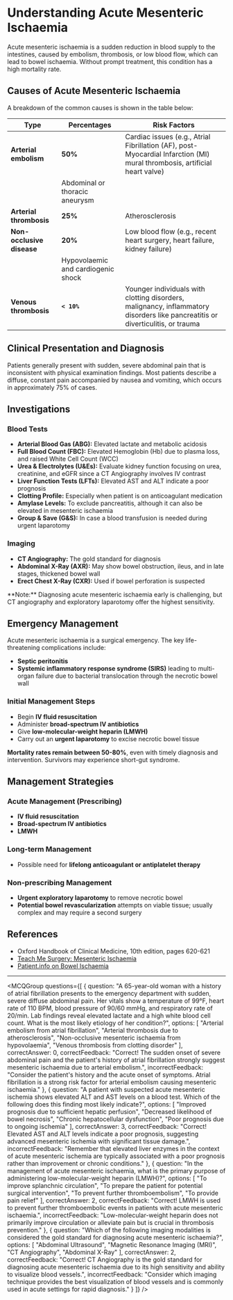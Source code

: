 
# Understanding Acute Mesenteric Ischaemia

Acute mesenteric ischaemia is a sudden reduction in blood supply to the intestines, caused by embolism, thrombosis, or low blood flow, which can lead to bowel ischaemia. Without prompt treatment, this condition has a high mortality rate.

## Causes of Acute Mesenteric Ischaemia

A breakdown of the common causes is shown in the table below:

Type | Percentages | Risk Factors  
---|---|---  
**Arterial embolism** | **50%** | Cardiac issues (e.g., Atrial Fibrillation (AF), post-Myocardial Infarction (MI) mural thrombosis, artificial heart valve)  
|  | Abdominal or thoracic aneurysm  
**Arterial thrombosis** | **25%** | Atherosclerosis  
**Non-occlusive disease** | **20%** | Low blood flow (e.g., recent heart surgery, heart failure, kidney failure)  
|  | Hypovolaemic and cardiogenic shock  
**Venous thrombosis** | **`< 10%`** | Younger individuals with clotting disorders, malignancy, inflammatory disorders like pancreatitis or diverticulitis, or trauma  

## Clinical Presentation and Diagnosis

Patients generally present with sudden, severe abdominal pain that is inconsistent with physical examination findings. Most patients describe a diffuse, constant pain accompanied by nausea and vomiting, which occurs in approximately 75% of cases.

## Investigations

### Blood Tests

- **Arterial Blood Gas (ABG):** Elevated lactate and metabolic acidosis
- **Full Blood Count (FBC):** Elevated Hemoglobin (Hb) due to plasma loss, and raised White Cell Count (WCC)
- **Urea & Electrolytes (U&Es):** Evaluate kidney function focusing on urea, creatinine, and eGFR since a CT Angiography involves IV contrast
- **Liver Function Tests (LFTs):** Elevated AST and ALT indicate a poor prognosis
- **Clotting Profile:** Especially when patient is on anticoagulant medication
- **Amylase Levels:** To exclude pancreatitis, although it can also be elevated in mesenteric ischaemia
- **Group & Save (G&S):** In case a blood transfusion is needed during urgent laparotomy

### Imaging

- **CT Angiography:** The gold standard for diagnosis
- **Abdominal X-Ray (AXR):** May show bowel obstruction, ileus, and in late stages, thickened bowel wall
- **Erect Chest X-Ray (CXR):** Used if bowel perforation is suspected

<Callout emoji="⚠️">
**Note:** Diagnosing acute mesenteric ischaemia early is challenging, but CT angiography and exploratory laparotomy offer the highest sensitivity.
</Callout>

## Emergency Management

Acute mesenteric ischaemia is a surgical emergency. The key life-threatening complications include:

- **Septic peritonitis**
- **Systemic inflammatory response syndrome (SIRS)** leading to multi-organ failure due to bacterial translocation through the necrotic bowel wall

### Initial Management Steps

- Begin **IV fluid resuscitation**
- Administer **broad-spectrum IV antibiotics**
- Give **low-molecular-weight heparin (LMWH)**
- Carry out an **urgent laparotomy** to excise necrotic bowel tissue

**Mortality rates remain between 50-80%**, even with timely diagnosis and intervention. Survivors may experience short-gut syndrome.

## Management Strategies

### Acute Management (Prescribing)

- **IV fluid resuscitation**
- **Broad-spectrum IV antibiotics**
- **LMWH**

### Long-term Management

- Possible need for **lifelong anticoagulant or antiplatelet therapy**

### Non-prescribing Management

- **Urgent exploratory laparotomy** to remove necrotic bowel
- **Potential bowel revascularization** attempts on viable tissue; usually complex and may require a second surgery

## References

- Oxford Handbook of Clinical Medicine, 10th edition, pages 620-621
- [Teach Me Surgery: Mesenteric Ischaemia](https://teachmesurgery.com/vascular/peripheral/mesenteric-ischaemia/)
- [Patient.info on Bowel Ischaemia](https://patient.info/doctor/bowel-ischaemia)

---

<MCQGroup questions={[
  {
    question: "A 65-year-old woman with a history of atrial fibrillation presents to the emergency department with sudden, severe diffuse abdominal pain. Her vitals show a temperature of 99°F, heart rate of 110 BPM, blood pressure of 90/60 mmHg, and respiratory rate of 20/min. Lab findings reveal elevated lactate and a high white blood cell count. What is the most likely etiology of her condition?",
    options: [
      "Arterial embolism from atrial fibrillation",
      "Arterial thrombosis due to atherosclerosis",
      "Non-occlusive mesenteric ischaemia from hypovolaemia",
      "Venous thrombosis from clotting disorder"
    ],
    correctAnswer: 0,
    correctFeedback: "Correct! The sudden onset of severe abdominal pain and the patient's history of atrial fibrillation strongly suggest mesenteric ischaemia due to arterial embolism.",
    incorrectFeedback: "Consider the patient's history and the acute onset of symptoms. Atrial fibrillation is a strong risk factor for arterial embolism causing mesenteric ischaemia."
  },
  {
    question: "A patient with suspected acute mesenteric ischemia shows elevated ALT and AST levels on a blood test. Which of the following does this finding most likely indicate?",
    options: [
      "Improved prognosis due to sufficient hepatic perfusion",
      "Decreased likelihood of bowel necrosis",
      "Chronic hepatocellular dysfunction",
      "Poor prognosis due to ongoing ischemia"
    ],
    correctAnswer: 3,
    correctFeedback: "Correct! Elevated AST and ALT levels indicate a poor prognosis, suggesting advanced mesenteric ischemia with significant tissue damage.",
    incorrectFeedback: "Remember that elevated liver enzymes in the context of acute mesenteric ischemia are typically associated with a poor prognosis rather than improvement or chronic conditions."
  },
  {
    question: "In the management of acute mesenteric ischaemia, what is the primary purpose of administering low-molecular-weight heparin (LMWH)?",
    options: [
      "To improve splanchnic circulation",
      "To prepare the patient for potential surgical intervention",
      "To prevent further thromboembolism",
      "To provide pain relief"
    ],
    correctAnswer: 2,
    correctFeedback: "Correct! LMWH is used to prevent further thromboembolic events in patients with acute mesenteric ischaemia.",
    incorrectFeedback: "Low-molecular-weight heparin does not primarily improve circulation or alleviate pain but is crucial in thrombosis prevention."
  },
  {
    question: "Which of the following imaging modalities is considered the gold standard for diagnosing acute mesenteric ischaemia?",
    options: [
      "Abdominal Ultrasound",
      "Magnetic Resonance Imaging (MRI)",
      "CT Angiography",
      "Abdominal X-Ray"
    ],
    correctAnswer: 2,
    correctFeedback: "Correct! CT Angiography is the gold standard for diagnosing acute mesenteric ischaemia due to its high sensitivity and ability to visualize blood vessels.",
    incorrectFeedback: "Consider which imaging technique provides the best visualization of blood vessels and is commonly used in acute settings for rapid diagnosis."
  }
]} />
